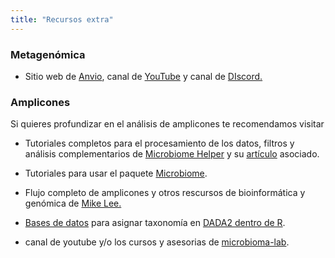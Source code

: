 ```yaml
---
title: "Recursos extra"
---
```


### Metagenómica

-   Sitio web de [Anvio](https://anvio.org/), canal de [YouTube](https://www.youtube.com/watch?v=MqD4aN1p1qA&t=344s) y canal de [DIscord.](https://discord.gg/C6He6mSNY4)

### Amplicones

Si quieres profundizar en el análisis de amplicones te recomendamos visitar

-   Tutoriales completos para el procesamiento de los datos, filtros y análisis complementarios de [Microbiome Helper](https://github.com/LangilleLab/microbiome_helper/wiki) y su [artículo](https://journals.asm.org/doi/10.1128/msystems.00127-16) asociado.

-   Tutoriales para usar el paquete [Microbiome](https://microbiome.github.io/tutorials/).

-   Flujo completo de amplicones y otros rescursos de bioinformática y genómica de [Mike Lee.](https://astrobiomike.github.io/amplicon/dada2_workflow_ex)

-   [Bases de datos](https://zenodo.org/records/10403693) para asignar taxonomía en [DADA2 dentro de R](https://benjjneb.github.io/dada2/tutorial.html).

-   canal de youtube y/o los cursos y asesorias de [microbioma-lab](https://microbioma-lab.com/).
